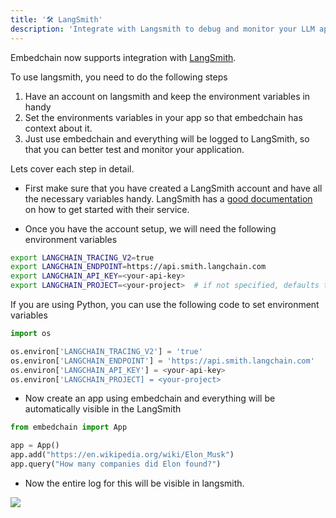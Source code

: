 ```yaml
---
title: '🛠️ LangSmith'
description: 'Integrate with Langsmith to debug and monitor your LLM app'
---
```


Embedchain now supports integration with [LangSmith](https://www.langchain.com/langsmith).

To use langsmith, you need to do the following steps

1. Have an account on langsmith and keep the environment variables in handy
2. Set the environments variables in your app so that embedchain has context about it.
3. Just use embedchain and everything will be logged to LangSmith, so that you can better test and monitor your application.

Lets cover each step in detail.

* First make sure that you have created a LangSmith account and have all the necessary variables handy. LangSmith has a [good documentation](https://docs.smith.langchain.com/) on how to get started with their service.

* Once you have the account setup, we will need the following environment variables

```bash
export LANGCHAIN_TRACING_V2=true
export LANGCHAIN_ENDPOINT=https://api.smith.langchain.com
export LANGCHAIN_API_KEY=<your-api-key>
export LANGCHAIN_PROJECT=<your-project>  # if not specified, defaults to "default"
```

If you are using Python, you can use the following code to set environment variables

```python
import os

os.environ['LANGCHAIN_TRACING_V2'] = 'true'
os.environ['LANGCHAIN_ENDPOINT'] = 'https://api.smith.langchain.com'
os.environ['LANGCHAIN_API_KEY'] = <your-api-key>
os.environ['LANGCHAIN_PROJECT] = <your-project>
```

* Now create an app using embedchain and everything will be automatically visible in the LangSmith


```python
from embedchain import App

app = App()
app.add("https://en.wikipedia.org/wiki/Elon_Musk")
app.query("How many companies did Elon found?")
```

* Now the entire log for this will be visible in langsmith.

<img src="/images/langsmith.png"/>
